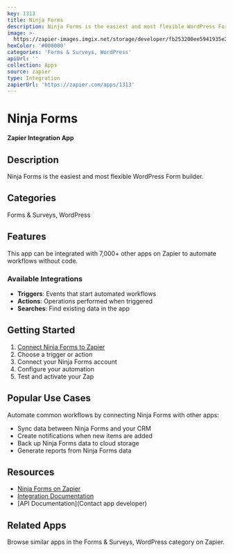 ```yaml
---
key: 1313
title: Ninja Forms
description: Ninja Forms is the easiest and most flexible WordPress Form builder.
image: >-
  https://zapier-images.imgix.net/storage/developer/fb253200ee5941935e26908500c465e6_3.png?auto=format%2Ccompress&ixlib=python-3.0.0&q=50
hexColor: '#000000'
categories: 'Forms & Surveys, WordPress'
apiUrl: ''
collection: Apps
source: zapier
type: Integration
zapierUrl: 'https://zapier.com/apps/1313'
---
```

# Ninja Forms

**Zapier Integration App**

## Description

Ninja Forms is the easiest and most flexible WordPress Form builder.

## Categories

Forms & Surveys, WordPress

## Features

This app can be integrated with 7,000+ other apps on Zapier to automate workflows without code.

### Available Integrations

- **Triggers**: Events that start automated workflows
- **Actions**: Operations performed when triggered
- **Searches**: Find existing data in the app

## Getting Started

1. [Connect Ninja Forms to Zapier](https://zapier.com/apps/1313)
2. Choose a trigger or action
3. Connect your Ninja Forms account
4. Configure your automation
5. Test and activate your Zap

## Popular Use Cases

Automate common workflows by connecting Ninja Forms with other apps:

- Sync data between Ninja Forms and your CRM
- Create notifications when new items are added
- Back up Ninja Forms data to cloud storage
- Generate reports from Ninja Forms data

## Resources

- [Ninja Forms on Zapier](https://zapier.com/apps/1313)
- [Integration Documentation](https://zapier.com/apps/1313/integrations)
- [API Documentation](Contact app developer)

## Related Apps

Browse similar apps in the Forms & Surveys, WordPress category on Zapier.
